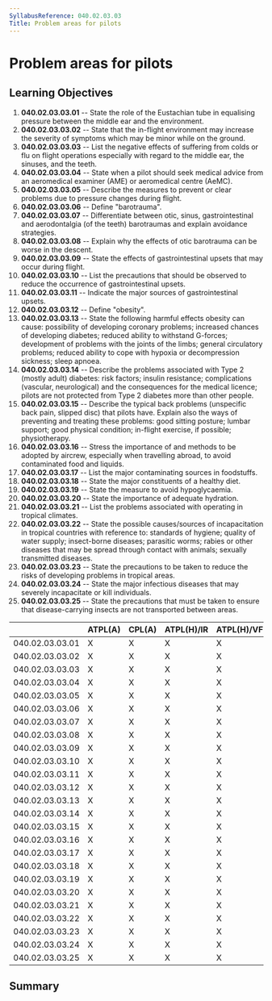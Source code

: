 ```yaml
---
SyllabusReference: 040.02.03.03
Title: Problem areas for pilots
---
```


# Problem areas for pilots

## Learning Objectives

1.  **040.02.03.03.01** -- State the role of the Eustachian tube in equalising
    pressure between the middle ear and the environment.
2.  **040.02.03.03.02** -- State that the in-flight environment may increase the
    severity of symptoms which may be minor while on the ground.
3.  **040.02.03.03.03** -- List the negative effects of suffering from colds or
    flu on flight operations especially with regard to the middle ear, the
    sinuses, and the teeth.
4.  **040.02.03.03.04** -- State when a pilot should seek medical advice from an
    aeromedical examiner (AME) or aeromedical centre (AeMC).
5.  **040.02.03.03.05** -- Describe the measures to prevent or clear problems
    due to pressure changes during flight.
6.  **040.02.03.03.06** -- Define "barotrauma".
7.  **040.02.03.03.07** -- Differentiate between otic, sinus, gastrointestinal
    and aerodontalgia (of the teeth) barotraumas and explain avoidance
    strategies.
8.  **040.02.03.03.08** -- Explain why the effects of otic barotrauma can be
    worse in the descent.
9.  **040.02.03.03.09** -- State the effects of gastrointestinal upsets that may
    occur during flight.
10. **040.02.03.03.10** -- List the precautions that should be observed to
    reduce the occurrence of gastrointestinal upsets.
11. **040.02.03.03.11** -- Indicate the major sources of gastrointestinal
    upsets.
12. **040.02.03.03.12** -- Define "obesity".
13. **040.02.03.03.13** -- State the following harmful effects obesity can
    cause: possibility of developing coronary problems; increased chances of
    developing diabetes; reduced ability to withstand G-forces; development of
    problems with the joints of the limbs; general circulatory problems; reduced
    ability to cope with hypoxia or decompression sickness; sleep apnoea.
14. **040.02.03.03.14** -- Describe the problems associated with Type 2 (mostly
    adult) diabetes: risk factors; insulin resistance; complications (vascular,
    neurological) and the consequences for the medical licence; pilots are not
    protected from Type 2 diabetes more than other people.
15. **040.02.03.03.15** -- Describe the typical back problems (unspecific back
    pain, slipped disc) that pilots have. Explain also the ways of preventing
    and treating these problems: good sitting posture; lumbar support; good
    physical condition; in-flight exercise, if possible; physiotherapy.
16. **040.02.03.03.16** -- Stress the importance of and methods to be adopted by
    aircrew, especially when travelling abroad, to avoid contaminated food and
    liquids.
17. **040.02.03.03.17** -- List the major contaminating sources in foodstuffs.
18. **040.02.03.03.18** -- State the major constituents of a healthy diet.
19. **040.02.03.03.19** -- State the measure to avoid hypoglycaemia.
20. **040.02.03.03.20** -- State the importance of adequate hydration.
21. **040.02.03.03.21** -- List the problems associated with operating in
    tropical climates.
22. **040.02.03.03.22** -- State the possible causes/sources of incapacitation
    in tropical countries with reference to: standards of hygiene; quality of
    water supply; insect-borne diseases; parasitic worms; rabies or other
    diseases that may be spread through contact with animals; sexually
    transmitted diseases.
23. **040.02.03.03.23** -- State the precautions to be taken to reduce the risks
    of developing problems in tropical areas.
24. **040.02.03.03.24** -- State the major infectious diseases that may severely
    incapacitate or kill individuals.
25. **040.02.03.03.25** -- State the precautions that must be taken to ensure
    that disease-carrying insects are not transported between areas.

|                 | ATPL(A) | CPL(A) | ATPL(H)/IR | ATPL(H)/VFR | CPL(H) | IR  | CBIR(A) |
| --------------- | ------- | ------ | ---------- | ----------- | ------ | --- | ------- |
| 040.02.03.03.01 | X       | X      | X          | X           | X      | X   |         |
| 040.02.03.03.02 | X       | X      | X          | X           | X      | X   |         |
| 040.02.03.03.03 | X       | X      | X          | X           | X      | X   |         |
| 040.02.03.03.04 | X       | X      | X          | X           | X      | X   |         |
| 040.02.03.03.05 | X       | X      | X          | X           | X      | X   |         |
| 040.02.03.03.06 | X       | X      | X          | X           | X      | X   |         |
| 040.02.03.03.07 | X       | X      | X          | X           | X      | X   |         |
| 040.02.03.03.08 | X       | X      | X          | X           | X      | X   |         |
| 040.02.03.03.09 | X       | X      | X          | X           | X      | X   |         |
| 040.02.03.03.10 | X       | X      | X          | X           | X      | X   |         |
| 040.02.03.03.11 | X       | X      | X          | X           | X      | X   |         |
| 040.02.03.03.12 | X       | X      | X          | X           | X      | X   |         |
| 040.02.03.03.13 | X       | X      | X          | X           | X      | X   |         |
| 040.02.03.03.14 | X       | X      | X          | X           | X      | X   |         |
| 040.02.03.03.15 | X       | X      | X          | X           | X      | X   |         |
| 040.02.03.03.16 | X       | X      | X          | X           | X      | X   |         |
| 040.02.03.03.17 | X       | X      | X          | X           | X      | X   |         |
| 040.02.03.03.18 | X       | X      | X          | X           | X      | X   |         |
| 040.02.03.03.19 | X       | X      | X          | X           | X      | X   |         |
| 040.02.03.03.20 | X       | X      | X          | X           | X      | X   |         |
| 040.02.03.03.21 | X       | X      | X          | X           | X      |     |         |
| 040.02.03.03.22 | X       | X      | X          | X           | X      |     |         |
| 040.02.03.03.23 | X       | X      | X          | X           | X      |     |         |
| 040.02.03.03.24 | X       | X      | X          | X           | X      | X   |         |
| 040.02.03.03.25 | X       | X      | X          | X           | X      | X   |         |

## Summary
